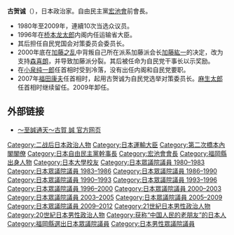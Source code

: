 {{Infobox Officeholder
|name = 古賀 誠
|image =Makoto Koga cropped 1 Yasuo Fukuda 20070925.jpg
|caption=
|order = 
|office = {{JPN}}第72任[[運輸大臣_(日本)|運輸大臣]]
| primeminister = [[橋本龍太郎|橋本龍太郎]]
|term_start = 1996年11月7日
|term_end = 1997年9月11日
|predecessor = {{link-ja|龜井善之|亀井善之}}
|successor = {{link-ja|藤井孝男|藤井孝男}}
|office2    = {{JPN}}[[眾議院_(日本)|眾議院]]議員
|term_start2  = 1980年6月23日
|term_end2   = 2012年11月16日
|predecessor2 = 新設選區
|successor2  = {{link-ja|藤丸敏|藤丸敏}}
|constituency2= {{Plainlist|
* {{link-ja|福岡縣第3區 (中選舉區)|福岡県第3区 (中選挙区)|福岡縣第3區}}（1980-1996）
* [[福岡縣第7區|福岡縣第7區]]（1996-2012）}}
|vice_occupation =
|vice_president = 
|birth_date = {{birth_date and age|1940|8|5}}
|birth_place = {{JPN}}[[福岡縣|福岡縣]][[山門郡|山門郡]][[瀨高町|瀨高町]]<br/>（現[[三山市|三山市]]）
|death_date = 
|death_place = 
|spouse = 
|children = 古賀誠一郎（長子）
|profession = 
|party = [[自由民主党_(日本)|自由民主党]]
|signature = 
|relatives= 
|alma_mater        = [[日本大學|日本大學]]商學部
|website=[http://www.kogamakoto.gr.jp 官方網站]
}} 
'''古贺诚'''（{{bd|1940年|8月5日|catIdx=Koga Makoto}}），日本政治家。自由民主黨[[宏池會|宏池會]]前會長。

*1980年至2009年，連續10次当选众议员。
*1996年在[[桥本龙太郎|桥本龙太郎]]内阁内任运输省大臣。
*其后担任自民党国会对策委员会委员长。
*2000年底在[[加藤之乱|加藤之乱]]中背叛自己所在派系加藤派会长[[加藤紘一|加藤紘一]]的决定，改为支持[[森喜朗|森喜朗]]，并导致加藤派分裂。其后被任命为自民党干事长以示奖励。
*在[[小泉纯一郎|小泉纯一郎]]任首相时受到冷落，没有出任内阁和自民党要职。
*2007年[[福田康夫|福田康夫]]任首相时，起用古贺诚为自民党选举对策委员长。[[麻生太郎|麻生太郎]]任首相时继续留任。2009年卸任。

== 外部链接 ==
* [http://www.kogamakoto.gr.jp/ 〜至誠通天〜古賀 誠 官方网页] {{Wayback|url=http://www.kogamakoto.gr.jp/ |date=20210126072414 }} {{ja}}

{{國土交通大臣}}
{{第二次橋本內閣}}
{{自民幹事長}}
{{宏池會會長}}

{{Authority control}}
{{DEFAULTSORT:Koga Makoto}}
[[Category:二战后日本政治人物|Category:二战后日本政治人物]]
[[Category:日本運輸大臣|Category:日本運輸大臣]]
[[Category:第二次橋本內閣閣僚|Category:第二次橋本內閣閣僚]]
[[Category:日本自由民主黨幹事長|Category:日本自由民主黨幹事長]]
[[Category:宏池會會長|Category:宏池會會長]]
[[Category:福岡縣出身人物|Category:福岡縣出身人物]]
[[Category:日本大學校友|Category:日本大學校友]]
[[Category:日本眾議院議員_1980–1983|Category:日本眾議院議員 1980–1983]]
[[Category:日本眾議院議員_1983–1986|Category:日本眾議院議員 1983–1986]]
[[Category:日本眾議院議員_1986–1990|Category:日本眾議院議員 1986–1990]]
[[Category:日本眾議院議員_1990–1993|Category:日本眾議院議員 1990–1993]]
[[Category:日本眾議院議員_1993–1996|Category:日本眾議院議員 1993–1996]]
[[Category:日本眾議院議員_1996–2000|Category:日本眾議院議員 1996–2000]]
[[Category:日本眾議院議員_2000–2003|Category:日本眾議院議員 2000–2003]]
[[Category:日本眾議院議員_2003–2005|Category:日本眾議院議員 2003–2005]]
[[Category:日本眾議院議員_2005–2009|Category:日本眾議院議員 2005–2009]]
[[Category:日本眾議院議員_2009–2012|Category:日本眾議院議員 2009–2012]]
[[Category:21世紀日本男性政治人物|Category:21世紀日本男性政治人物]]
[[Category:20世紀日本男性政治人物|Category:20世紀日本男性政治人物]]
[[Category:获称“中国人民的老朋友”的日本人|Category:获称“中国人民的老朋友”的日本人]]
[[Category:福岡縣選出日本眾議院議員|Category:福岡縣選出日本眾議院議員]]
[[Category:日本男性眾議院議員|Category:日本男性眾議院議員]]